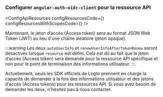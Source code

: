 

### Configurer `angular-auth-oidc-client` pour la ressource API

<ApiResourcesDescription />

<ConfigApiResources
  configResourcesCode={<ConfigResourcesCode />}
  configResourcesWithScopesCode={<ConfigResourcesWithScopesCode />}
/>

Maintenant, le jeton d’accès (Access token) sera au format JSON Web Token (JWT) au lieu d'une chaîne aléatoire (jeton opaque).

:::warning
Les deux `autoUserInfo` et `renewUserInfoAfterTokenRenew` seront désactivés lorsque `resource` est défini. Cela est dû au fait que le jeton d’accès (Access token) sera demandé pour la ressource API spécifique et non pour le point de terminaison des informations utilisateur.
:::

Actuellement, seuls les SDK officiels de Logto prennent en charge la capacité de demander à la fois des informations utilisateur et des jetons d’accès (Access tokens) pour les ressources API. Si vous avez besoin de demander les deux, n'hésitez pas à nous contacter.
